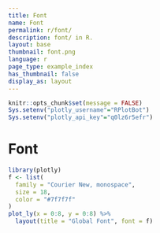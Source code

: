 ```yaml
---
title: Font
name: Font
permalink: r/font/
description: font/ in R.
layout: base
thumbnail: font.png
language: r
page_type: example_index
has_thumbnail: false
display_as: layout
---
```


```r
knitr::opts_chunk$set(message = FALSE)
Sys.setenv("plotly_username"="RPlotBot")
Sys.setenv("plotly_api_key"="q0lz6r5efr")
```
# Font
```r


library(plotly)
f <- list(
  family = "Courier New, monospace",
  size = 18,
  color = "#7f7f7f"
)
plot_ly(x = 0:8, y = 0:8) %>%
  layout(title = "Global Font", font = f)


```
